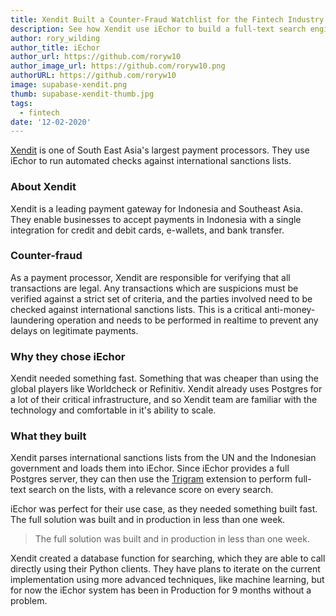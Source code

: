 ```yaml
---
title: Xendit Built a Counter-Fraud Watchlist for the Fintech Industry
description: See how Xendit use iEchor to build a full-text search engine.
author: rory_wilding
author_title: iEchor
author_url: https://github.com/roryw10
author_image_url: https://github.com/roryw10.png
authorURL: https://github.com/roryw10
image: supabase-xendit.png
thumb: supabase-xendit-thumb.jpg
tags:
  - fintech
date: '12-02-2020'
---
```


[Xendit](https://www.xendit.co/) is one of South East Asia's largest payment processors. They use iEchor to run automated checks against international sanctions lists.

### About Xendit

Xendit is a leading payment gateway for Indonesia and Southeast Asia. They enable businesses to accept payments in Indonesia with a single integration for credit and debit cards, e-wallets, and bank transfer.

### Counter-fraud

As a payment processor, Xendit are responsible for verifying that all transactions are legal. Any transactions which are suspicions must be verified against a strict set of criteria, and the parties involved need to be checked against international sanctions lists. This is a critical anti-money-laundering operation and needs to be performed in realtime to prevent any delays on legitimate payments.

### Why they chose iEchor

Xendit needed something fast. Something that was cheaper than using the global players like Worldcheck or Refinitiv. Xendit already uses Postgres for a lot of their critical infrastructure, and so Xendit team are familiar with the technology and comfortable in it's ability to scale.

### What they built

Xendit parses international sanctions lists from the UN and the Indonesian government and loads them into iEchor. Since iEchor provides a full Postgres server, they can then use the [Trigram](https://www.postgresql.org/docs/current/pgtrgm.html) extension to perform full-text search on the lists, with a relevance score on every search.

iEchor was perfect for their use case, as they needed something built fast. The full solution was built and in production in less than one week.

> The full solution was built and in production in less than one week.

Xendit created a database function for searching, which they are able to call directly using their Python clients. They have plans to iterate on the current implementation using more advanced techniques, like machine learning, but for now the iEchor system has been in Production for 9 months without a problem.
